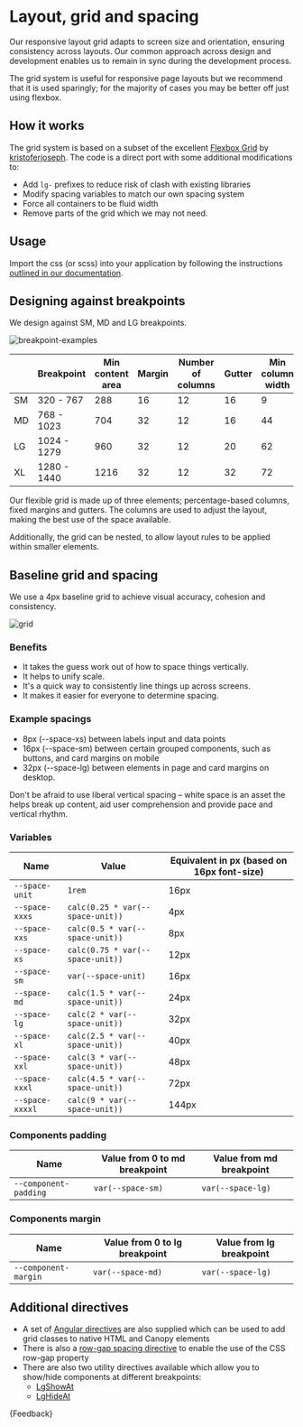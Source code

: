 
<Meta title="Foundations/Layout, grid and spacing" />

# Layout, grid and spacing

<p class="standfirst">Our responsive layout grid adapts to screen size and orientation, ensuring consistency across layouts. Our common approach across design and development enables us to remain in sync during the development process.</p>

The grid system is useful for responsive page layouts but we recommend that it is used sparingly; for the majority of cases you may be better off just using flexbox.

## How it works

The grid system is based on a subset of the excellent <a href="http://flexboxgrid.com/" target="_blank">Flexbox Grid</a> by <a href="http://github.com/kristoferjoseph" target="_blank">kristoferjoseph</a>. The code is a direct port with some additional modifications to:

* Add `lg-` prefixes to reduce risk of clash with existing libraries
* Modify spacing variables to match our own spacing system
* Force all containers to be fluid width
* Remove parts of the grid which we may not need.

## Usage

Import the css (or scss) into your application by following the instructions <a href="https://github.com/Legal-and-General/canopy/blob/master/docs/USAGE.md#import-the-global-css" target="_blank">outlined in our documentation</a>.

## Designing against breakpoints

We design against SM, MD and LG breakpoints.

![breakpoint-examples](docs/layout-grid-and-spacing/breakpoint-examples.png)

|     | Breakpoint  | Min content area | Margin | Number of columns | Gutter | Min column width |
|-----|-------------|------------------|--------|-------------------|--------|------------------|
| SM  | 320 - 767   | 288              | 16     | 12                | 16     | 9                |
| MD  | 768 - 1023  | 704              | 32     | 12                | 16     | 44               |
| LG  | 1024 - 1279 | 960              | 32     | 12                | 20     | 62               |
| XL  | 1280 - 1440 | 1216             | 32     | 12                | 32     | 72               |

Our flexible grid is made up of three elements; percentage-based columns, fixed margins and gutters. The columns are used to adjust the layout, making the best use of the space available.

Additionally, the grid can be nested, to allow layout rules to be applied within smaller elements.

## Baseline grid and spacing

We use a 4px baseline grid to achieve visual accuracy, cohesion and consistency.

![grid](docs/layout-grid-and-spacing/grid.png)

### Benefits

* It takes the guess work out of how to space things vertically.
* It helps to unify scale.
* It's a quick way to consistently line things up across screens.
* It makes it easier for everyone to determine spacing.

### Example spacings

* 8px (--space-xs) between labels input and data points
* 16px (--space-sm) between certain grouped components, such as buttons, and card margins on mobile
* 32px (--space-lg) between elements in page and card margins on desktop.

Don't be afraid to use liberal vertical spacing – white space is an asset the helps break up content, aid user comprehension and provide pace and vertical rhythm.

### Variables

| Name            | Value                            | Equivalent in px (based on 16px font-size) |
|-----------------|----------------------------------|--------------------------------------------|
| `--space-unit`  | `1rem`                           | 16px                                       |
| `--space-xxxs`  | `calc(0.25 * var(--space-unit))` | 4px                                        |
| `--space-xxs`   | `calc(0.5 * var(--space-unit))`  | 8px                                        |
| `--space-xs`    | `calc(0.75 * var(--space-unit))` | 12px                                       |
| `--space-sm`    | `var(--space-unit)`              | 16px                                       |
| `--space-md`    | `calc(1.5 * var(--space-unit))`  | 24px                                       |
| `--space-lg`    | `calc(2 * var(--space-unit))`    | 32px                                       |
| `--space-xl`    | `calc(2.5 * var(--space-unit))`  | 40px                                       |
| `--space-xxl`   | `calc(3 * var(--space-unit))`    | 48px                                       |
| `--space-xxxl`  | `calc(4.5 * var(--space-unit))`  | 72px                                       |
| `--space-xxxxl` | `calc(9 * var(--space-unit))`    | 144px                                      |

### Components padding

| Name                  | Value from 0 to md breakpoint | Value from md breakpoint |
|-----------------------|-------------------------------|--------------------------|
| `--component-padding` | `var(--space-sm)`             | `var(--space-lg)`        |

### Components margin

| Name                 | Value from 0 to lg breakpoint | Value from lg breakpoint |
|----------------------|-------------------------------|--------------------------|
| `--component-margin` | `var(--space-md)`             | `var(--space-lg)`        |

## Additional directives

* A set of [Angular directives](./?path=/docs/helpers-directives-grid-guide--docs) are also supplied which can be used to add grid classes to native HTML and Canopy elements
* There is also a [row-gap spacing directive](./?path=/docs/helpers-directives-row-gap-guide--docs) to enable the use of the CSS row-gap property
* There are also two utility directives available which allow you to show/hide components at different breakpoints:
  * [LgShowAt](./?path=/docs/helpers-directives-show-at-guide--docs)
  * [LgHideAt](./?path=/docs/helpers-directives-hide-at-guide--docs)

<Markdown>
  {Feedback}
</Markdown>
